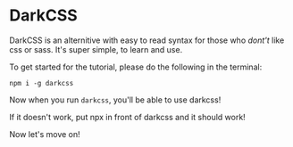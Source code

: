 
# DarkCSS

DarkCSS is an alternitive with easy to read syntax for those who _dont't_ like css or sass. It's super simple, to learn and use.

To get started for the tutorial, please do the following in the terminal:

```
npm i -g darkcss
```
Now when you run `darkcss`, you'll be able to use darkcss! 

If it doesn't work, put npx in front of darkcss and it should work!

Now let's move on!
